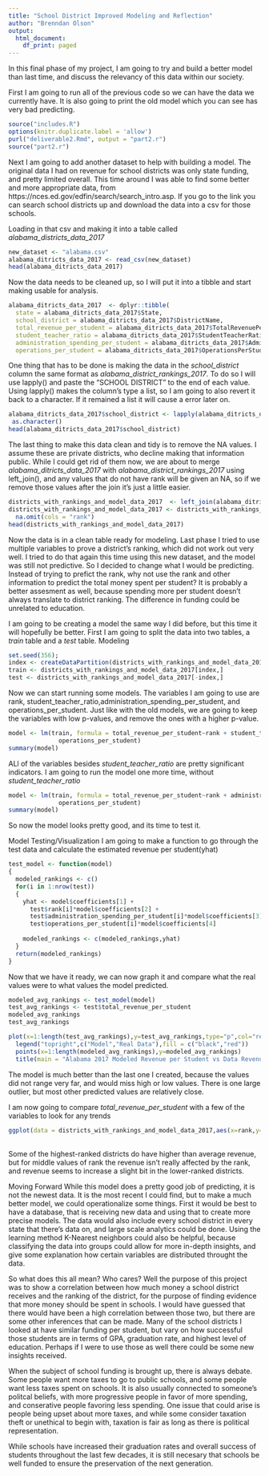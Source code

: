 ```yaml
---
title: "School District Improved Modeling and Reflection"
author: "Brenndan Olson"
output:
  html_document:
    df_print: paged
---
```

In this final phase of my project, I am going to try and build a better model than last time, and discuss the relevancy of this data within our society.

First I am going to run all of the previous code so we can have the data we currently have. It is also going to print the old model which you can see has very bad predicting.
```r
source("includes.R")
options(knitr.duplicate.label = 'allow')
purl("deliverable2.Rmd", output = "part2.r")
source("part2.r")
```
Next I am going to add another dataset to help with building a model. The original data I had on revenue for school districts was only state funding, and pretty limited overall. This time around I was able to find some better and more appropriate data, from https://nces.ed.gov/edfin/search/search_intro.asp. If you go to the link you can search school districts up and download the data into a csv for those schools. 

Loading in that csv and making it into a table called *alabama_districts_data_2017*
```r
new_dataset <- "alabama.csv"
alabama_ditricts_data_2017 <- read_csv(new_dataset)
head(alabama_ditricts_data_2017)
```
Now the data needs to be cleaned up, so I will put it into a tibble and start making usable for analysis.
```r
alabama_ditricts_data_2017  <- dplyr::tibble(
  state = alabama_ditricts_data_2017$State,
  school_district = alabama_ditricts_data_2017$DistrictName,
  total_revenue_per_student = alabama_ditricts_data_2017$TotalRevenuePerStudent,
  student_teacher_ratio = alabama_ditricts_data_2017$StudentTeacherRatio,
  administration_spending_per_student = alabama_ditricts_data_2017$AdministrationPerStudent,
  operations_per_student = alabama_ditricts_data_2017$OperationsPerStudent)
```
One thing that has to be done is making the data in the *school_district* column the same format as *alabama_district_rankings_2017*. To do so I will use lapply() and paste the "SCHOOL DISTRICT" to the end of each value. Using lapply() makes the column's type a list, so I am going to also revert it back to a character. If it remained a list it will cause a error later on.
```r
alabama_ditricts_data_2017$school_district <- lapply(alabama_ditricts_data_2017$school_district, function(x) paste(x,'SCHOOL DISTRICT')) %>%
 as.character()
head(alabama_ditricts_data_2017$school_district)
```
The last thing to make this data clean and tidy is to remove the NA values. I assume these are private districts, who decline making that information public. While I could get rid of them now, we are about to merge  *alabama_ditricts_data_2017* with *alabama_district_rankings_2017* using left_join(), and any values that do not have rank will be given an NA, so if we remove those values after the join it's just a little easier.
```r
districts_with_rankings_and_model_data_2017  <- left_join(alabama_ditricts_data_2017,district_rankings_2017, by = "school_district")
districts_with_rankings_and_model_data_2017 <- districts_with_rankings_and_model_data_2017 %>%
  na.omit(cols = "rank")
head(districts_with_rankings_and_model_data_2017)
```
Now the data is in a clean table ready for modeling. Last phase I tried to use multiple variables to prove a district's ranking, which did not work out very well. I tried to do that again this time using this new dataset, and the model was still not predictive. So I decided to change what I would be predicting. Instead of trying to prefict the rank, why not use the rank and other information to predict the total money spent per student? It is probably a better assesment as well, because spending more per student doesn't always translate to district ranking. The difference in funding could be unrelated to education.

I am going to be creating a model the same way I did before, but this time it will hopefully be better. First I am going to split the data into two tables, a *train* table and a *test* table.
Modeling
```r
set.seed(356);
index <- createDataPartition(districts_with_rankings_and_model_data_2017$total_revenue_per_student, p = 0.75, list = FALSE)
train <- districts_with_rankings_and_model_data_2017[index,]
test <- districts_with_rankings_and_model_data_2017[-index,]
```
Now we can start running some models. The variables I am going to use are rank, student_teacher_ratio,administration_spending_per_student, and operations_per_student. Just like with the old models, we are going to keep the variables with low p-values, and remove the ones with a higher p-value.
```r
model <- lm(train, formula = total_revenue_per_student~rank + student_teacher_ratio + administration_spending_per_student + 
              operations_per_student)
summary(model)
```
ALl of the variables besides *student_teacher_ratio* are pretty significant indicators. I am going to run the model one more time, without *student_teacher_ratio* 
```r
model <- lm(train, formula = total_revenue_per_student~rank + administration_spending_per_student + 
              operations_per_student)
summary(model)
```
So now the model looks pretty good, and its time to test it.  

Model Testing/Visualization
I am going to make a function to go through the test data and calculate the estimated revenue per student(yhat)
```r
test_model <- function(model)
{
  modeled_rankings <- c()
  for(i in 1:nrow(test))
  {
    yhat <- model$coefficients[1] + 
      test$rank[i]*model$coefficients[2] +
      test$administration_spending_per_student[i]*model$coefficients[3] +
      test$operations_per_student[i]*model$coefficients[4]
  
    modeled_rankings <- c(modeled_rankings,yhat)
  }
  return(modeled_rankings)
}
```
Now that we have it ready, we can now graph it and compare what the real values were to what values the model predicted.
```r
modeled_avg_rankings <- test_model(model)
test_avg_rankings <- test$total_revenue_per_student
modeled_avg_rankings
test_avg_rankings
```

```r
plot(x=1:length(test_avg_rankings),y=test_avg_rankings,type="p",col="red", ylab = "Total Revenue per Student", xlab = "")
  legend("topright",c("Model","Real Data"),fill = c("black","red"))
  points(x=1:length(modeled_avg_rankings),y=modeled_avg_rankings)
  title(main = "Alabama 2017 Modeled Revenue per Student vs Data Revenue per Student")
```
The model is much better than the last one I created, because the values did not range very far, and would miss high or low values. There is one large outlier, but most other predicted values are relatively close. 

I am now going to compare *total_revenue_per_student* with a few of the variables to look for any trends
```r
ggplot(data = districts_with_rankings_and_model_data_2017,aes(x=rank,y=total_revenue_per_student)) + geom_point()
```
<br/>Some of the highest-ranked districts do have higher than average revenue, but for middle values of rank the revenue isn't really affected by the rank, and revenue seems to increase a slight bit in the lower-ranked districts.



Moving Forward
While this model does a pretty good job of predicting, it is not the newest data. It is the most recent I could find, but to make a much better model, we could operationalize some things. First it would be best to have a database, that is receiving new data and using that to create more precise models. The data would also include every school district in every state that there's data on, and large scale analytics could be done. Using the learning method K-Nearest neighbors could also be helpful, because classifying the data into groups could allow for more in-depth insights, and give some explanation how certain variables are distributed throught the data.

So what does this all mean? Who cares? Well the purpose of this project was to show a correlation between how much money a school district receives and the ranking of the district, for the purpose of finding evidence that more money should be spent in schools. I would have guessed that there would have been a high correlation between those two, but there are some other inferences that can be made. Many of the school districts I looked at have similar funding per student, but vary on how successful those students are in terms of GPA, graduation rate, and highest level of education. Perhaps if I were to use those as well there could be some new insights received.

When the subject of school funding is brought up, there is always debate. Some people want more taxes to go to public schools, and some people want less taxes spent on schools. It is also usually connected to someone's politcal beliefs, with more progressive people in favor of more spending, and conserative people favoring less spending. One issue that could arise is people being upset about more taxes, and while some consider taxation theft or unethical to begin with, taxation is fair as long as there is political representation.

While schools have increased their graduation rates and overall success of students throughout the last few decades, it is still necesary that schools be well funded to ensure the preservation of the next generation.
